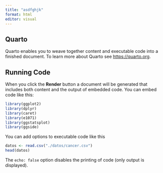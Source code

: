 ```yaml
---
title: "asdfghjk"
format: html
editor: visual
---
```


## Quarto

Quarto enables you to weave together content and executable code into a finished document. To learn more about Quarto see <https://quarto.org>.

## Running Code

When you click the **Render** button a document will be generated that includes both content and the output of embedded code. You can embed code like this:

```r
library(ggplot2)
library(dplyr)
library(caret)
library(e1071)
library(ggstatsplot)
library(ggside)
```

You can add options to executable code like this

```r
datos <- read.csv("./datos/cancer.csv")
head(datos)
```

The `echo: false` option disables the printing of code (only output is displayed).
